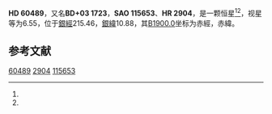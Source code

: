 {{Starbox begin
| name = HD 60489
}}
{{Starbox observe
| epoch = [[J2000.0|J2000.0]]
| constell = {{星座名待查}}<ref name=SIMBAD>{{cite web
 | url=http://simbad.u-strasbg.fr/simbad/sim-id?Ident=HR+2904
 | title =Pulsating variable Star
 | publisher=Centre de Données astronomiques de Strasbourg
 | work=SIMBAD
 | accessdate=2012-07-13}}</ref><ref name=DATA>{{cite web
 | url=http://vizier.u-strasbg.fr/viz-bin/VizieR-5?-out.add=.&-source=5050&-corr=PK=HR&-out.max=9999&HR=2904
 | title=VizieR Detailed Page
 | accessdate=2012-07-13
 | archive-date=2016-03-05
 | archive-url=https://web.archive.org/web/20160305000842/http://vizier.u-strasbg.fr/viz-bin/VizieR-5?-out.add=.&-source=5050&-corr=PK=HR&-out.max=9999&HR=2904
 | dead-url=no
 }}</ref>
| 星官 = 
| ra = {{RA|7|34|46}}<ref name=SIMBAD /><ref name=DATA />
| dec = {{DEC|+2|43|30}}<ref name=SIMBAD /><ref name=DATA />
| appmag_v = 6.55<ref name=SIMBAD /><ref name=DATA />
}}
{{Starbox character
| class = A7III<ref name=SIMBAD /><ref name=DATA />
| b-v = 0.22<ref name=SIMBAD /><ref name=DATA />
| u-b = 0.15<ref name=SIMBAD /><ref name=DATA />
| r-i = <ref name=SIMBAD /><ref name=DATA />
| variable = 
}}
{{Starbox astrometry
| radial_v = 0.15
| prop_mo_ra = 46
| parallax = 
| p_error = 
}}
{{Starbox catalog
| names =BD+03 1723，[[SAO星表|SAO]] 115653，[[HD星表|HD]] 60489，[[HR星表|HR]] 2904}}
{{Starbox reference |Simbad=HR+2904}}
{{Starbox end}}

'''HD 60489'''，又名'''BD+03 1723'''，'''SAO 115653'''、'''HR 2904'''，是一颗恒星<ref name=SIMBAD /><ref name=DATA />，视星等为6.55，位于[[銀道座標系|銀經]]215.46，[[銀道座標系|銀緯]]10.88，其[[B1900.0|B1900.0]]坐标为赤經{{RA|7|29|32.9}}，赤緯{{DEC|+2|10.88|37}}。

== 参考文献 ==
{{reflist}}

{{star-stub}}

[[Category:HD和HDE天體|60489]]
[[Category:HR天體|2904]]
[[Category:SAO天體|115653]]